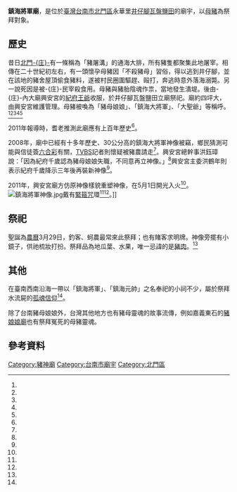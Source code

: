 {{coord|23.260145|120.105827|display=title}}
{{東亞廟宇
| name = 鎮海將軍廟
| img =File:鎮海將軍廟.jpg
| img_capt = 
| image_width =250px
| location = {{ROC-TWN}}[[台南市|台南市]][[北門區|北門區]]永華里[[北門井仔腳瓦盤鹽田|井仔腳瓦盤鹽田]]
| god = 鎮海大將軍
| type = 
| struct = 
| open_year =
| cere_date =
|}}
'''鎮海將軍廟'''，是位於[[臺灣|臺灣]][[台南市|台南市]][[北門區|北門區]]永華里[[北門井仔腳瓦盤鹽田|井仔腳瓦盤鹽田]]的廟宇，以[[母豬|母豬]]為祭拜對象。

==歷史==

昔日[[北門庄|北門-{庄}-]]有一條稱為「豬屠溝」的通海大排，所有豬隻都聚集此地屠宰。相傳在二十世紀初左右，有一頭懷孕母豬因「不殺豬母」習俗，得以逃到井仔腳，並在該地的豬舍屋頂偷食豬料，遂被村民圈圍驅趕、毆打，奔逃時意外落海溺斃。另一說死因是被-{庄}-民宰殺食用。母豬與豬胎陰魂作祟，當地發生潰堤。後由-{庄}-內大廟興安宮的[[紀府王爺|紀府王爺]]收服，於井仔腳瓦盤鹽田立廟祭祀。廟約四坪大，由興安宮維護管理。母豬被喚為「豬母娘娘」、「鎮海大將軍」、「大聖爺」等稱呼。<ref name="陳逸民"/><ref name="楊金城"/><ref name="王曉鈴"/><ref name="顧守昌"/><ref name="黃文博"/>

2011年報導時，耆老推測此廟應有上百年歷史<ref name="楊金城"/>。

2008年，廟中已經有十多年歷史、30公分高的鎮海大將軍神像被竊，鄉民猜測可能與信徒簽[[六合彩|六合彩]]有關，[[TVBS|TVBS]]記者則懷疑被豬農請走<ref name="顧守昌"/>。興安宮總幹事洪鈺璋說：「因為紀府千歲認為豬母娘娘失職，不同意再立神像。」<ref name="王曉鈴"/>興安宮主委洪鶴年則表示紀府千歲降示三年後再裝新神像<ref name="楊金城"/>。

2011年，興安宮廟方仿原神像樣貌重塑神像，在5月1日開光入火<ref name="楊金城"/>。
[[File:鎮海將軍神像.jpg|thumb]]戴有[[緊箍咒|緊箍咒]]環<ref name="王曉鈴"/><ref name="黃文博"/>。]]

==祭祀==
聖誕為[[農曆|農曆]]3月29日，釣客、蚵農最常來此祭拜；也有賭客求明牌。神像旁擺有小鏡子，供祂梳妝打扮。祭拜品為地瓜葉、水果，唯一忌諱的是[[豬肉|豬肉]]。<ref name="王曉鈴"/>
==其他==

在臺南西南沿海一帶以「鎮海將軍」、「鎮海元帥」之名奉祀的小祠不少，屬於祭拜水流屍的[[孤魂信仰|孤魂信仰]]<ref name="戴文鋒"/>。

{{Portal box|台南}}

除了台南豬母娘娘外，台灣其他地方也有豬母靈魂的故事流傳，例如嘉義東石的[[黑皮夫人|豬娘娘廟]]也有祭拜冤死的母豬靈魂。

== 參考資料 ==
{{reflist|1|refs=

<ref name="戴文鋒">{{cite journal |author=戴文鋒|title=〈臺南地區民間無祀孤魂轉化為神明的考察〉|journal =《臺灣史研究》|date=2011-09|volume=第18卷|issue=第3期|publisher=中央研究院臺灣史研究所|location=臺灣|language=zh-tw|}}</ref>

<ref name="黃文博">{{cite book |author=黃文博|chapter=〈母豬大將軍〉|title=《閒話人鬼神：台灣民俗閒話》|date=1994-12-01|publisher=臺原出版社|location=臺灣|language=zh-tw|isbn=9579261768}}</ref>

<ref name="陳逸民">{{Cite news|url=http://news.ltn.com.tw/news/society/paper/117060|title=鎮海將軍廟 孕豬護土護民|author=陳逸民|language=zh-tw|publisher=《自由時報》|date=2007-02-19|accessdate=2016-04-27}}</ref>

<ref name="顧守昌">{{Cite news|url=http://news.tvbs.com.tw/old-news.html?nid=163351|title=母豬神像遭竊　村民急報警協尋|author=顧守昌|language=zh-tw|publisher=TVBS|date=2008-03-16|accessdate=2016-04-27}}</ref>

<ref name="楊金城">{{Cite news|url=http://news.ltn.com.tw/news/local/paper/488420|title=〈南部〉金身失竊3年 豬母神周日開光|author=楊金城|language=zh-tw|publisher=《自由時報》|date=2011-04-29|accessdate=2016-04-27}}</ref>

<ref name="王曉鈴">{{Cite news|url=|title=台灣趴趴走－母豬鯨魚變神明 台南真奇廟|author=王曉鈴|language=zh-tw|publisher=《中國時報》|date=2012-04-28|accessdate=}}</ref>

}}
[[Category:豬神廟|Category:豬神廟]]
[[Category:台南市廟宇|Category:台南市廟宇]]
[[Category:北門區|Category:北門區]]